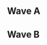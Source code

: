 {{DISPLAYTITLE:Smash Valley VI: ''Melee'' Singles Pools}}{{SetGame|melee}}
{{Tabs static
|name1=Overview
|link1=Smash Valley/VI/Melee
|name2=Singles Pools
|link2=Smash Valley/VI/Melee/Singles Pools
|name3=Singles Bracket
|link3=Smash Valley/VI/Melee/Singles Bracket
|name4=Doubles Bracket
|link4=Smash Valley/VI/Melee/Doubles Bracket
}}
==Wave A==
{{Box|start|padding=4em}}
==={{HiddenSort|A1}}===
{{GroupTableStart |Bracket A1|width=300px}}
{{GroupTableSlot|Swedish Delight|flag=us|win_m=3|lose_m=0|place=1|bg=up|go={{advance|Smash Valley/VI/Melee/Singles Bracket#Winners Bracket}}}}
{{GroupTableSlot|JoJo|flag=us|win_m=3|lose_m=0|place=1|bg=up|go={{advance|Smash Valley/VI/Melee/Singles Bracket#Winners Bracket}}}}
{{GroupTableSlot|SluG|flag=us|win_m=3|lose_m=1|place=3|bg=stay|go={{advance|Smash Valley/VI/Melee/Singles Bracket#Losers Bracket}}}}
{{GroupTableSlot|Ideas Guy|flag=|win_m=3|lose_m=1|place=3|bg=stay|go={{advance|Smash Valley/VI/Melee/Singles Bracket#Losers Bracket}}}}
{{GroupTableSlot|J-Gamo|flag=us|win_m=3|lose_m=2|place=5|bg=down}}
{{GroupTableSlot|PIPE|flag=us|win_m=3|lose_m=2|place=5|bg=down}}
{{GroupTableSlot|Skrai|flag=us|win_m=2|lose_m=2|place=7|bg=down}}
{{GroupTableSlot|Cruelscotty|flag=us|win_m=2|lose_m=2|place=7|bg=down}}
{{GroupTableSlot|Freddiefishstix|flag=us|win_m=1|lose_m=2|place=9|bg=down}}
{{GroupTableSlot|Dad|flag=us|win_m=1|lose_m=2|place=9|bg=down}}
{{GroupTableSlot|SpaceHunter|flag=us|win_m=1|lose_m=2|place=9|bg=down}}
{{GroupTableSlot|Papa|flag=us|win_m=1|lose_m=2|place=9|bg=down}}
{{GroupTableSlot|Lexiph4nic|flag=us|win_m=0|lose_m=2|place=13|bg=down}}
{{GroupTableSlot|Tezushi|flag=us|win_m=0|lose_m=2|place=13|bg=down}}
{{GroupTableSlot|winmil|flag=us|win_m=0|lose_m=2|place=13|bg=down}}
{{GroupTableSlot|BY15|flag=us|win_m=0|lose_m=2|place=13|bg=down}}
{{GroupTableEnd}}
{{Box|break|padding=4em}}

==={{HiddenSort|A2}}===
{{GroupTableStart |Bracket A2|width=300px}}
{{GroupTableSlot|mayb|flag=us|win_m=3|lose_m=0|place=1|bg=up|go={{advance|Smash Valley/VI/Melee/Singles Bracket#Winners Bracket}}}}
{{GroupTableSlot|HugS|flag=us|win_m=2|lose_m=0|place=1|bg=up|go={{advance|Smash Valley/VI/Melee/Singles Bracket#Winners Bracket}}}}
{{GroupTableSlot|GodTouch|flag=us|win_m=3|lose_m=1|place=3|bg=stay|go={{advance|Smash Valley/VI/Melee/Singles Bracket#Losers Bracket}}}}
{{GroupTableSlot|Cool Lime|flag=us|win_m=3|lose_m=1|place=3|bg=stay|go={{advance|Smash Valley/VI/Melee/Singles Bracket#Losers Bracket}}}}
{{GroupTableSlot|SonofaShepherd|flag=us|win_m=3|lose_m=2|place=5|bg=down}}
{{GroupTableSlot|Abel|flag=us|win_m=3|lose_m=2|place=5|bg=down}}
{{GroupTableSlot|Pumpkinbutter|flag=us|win_m=2|lose_m=2|place=7|bg=down}}
{{GroupTableSlot|Mayo|flag=us|win_m=2|lose_m=2|place=7|bg=down}}
{{GroupTableSlot|Fish|flag=us|win_m=1|lose_m=2|place=9|bg=down}}
{{GroupTableSlot|Master Sergeon|flag=us|win_m=1|lose_m=2|place=9|bg=down}}
{{GroupTableSlot|HLTN|flag=us|win_m=1|lose_m=2|place=9|bg=down}}
{{GroupTableSlot|fitz|flag=us|win_m=0|lose_m=2|place=9|bg=down}}
{{GroupTableSlot|Abyss|flag=us|win_m=0|lose_m=2|place=13|bg=down}}
{{GroupTableSlot|Kofi|flag=us|win_m=0|lose_m=2|place=13|bg=down}}
{{GroupTableSlot|Hopy|flag=us|win_m=0|lose_m=2|place=13|bg=down}}
{{GroupTableEnd}}
{{Box|break|padding=4em}}

==={{HiddenSort|A3}}===
{{GroupTableStart |Bracket A3|width=300px}}
{{GroupTableSlot|Hax|flag=us|win_m=3|lose_m=0|place=1|bg=up|go={{advance|Smash Valley/VI/Melee/Singles Bracket#Winners Bracket}}}}
{{GroupTableSlot|Just Jason|flag=us|win_m=3|lose_m=0|place=1|bg=up|go={{advance|Smash Valley/VI/Melee/Singles Bracket#Winners Bracket}}}}
{{GroupTableSlot|FendrickLamar|flag=us|win_m=3|lose_m=1|place=3|bg=stay|go={{advance|Smash Valley/VI/Melee/Singles Bracket#Losers Bracket}}}}
{{GroupTableSlot|Nightmare|flag=ca|win_m=3|lose_m=1|place=3|bg=stay|go={{advance|Smash Valley/VI/Melee/Singles Bracket#Losers Bracket}}}}
{{GroupTableSlot|Beanwolf|flag=us|win_m=3|lose_m=2|place=5|bg=down}}
{{GroupTableSlot|CAKE|flag=us|win_m=3|lose_m=2|place=5|bg=down}}
{{GroupTableSlot|Randy Butternubs|flag=us|win_m=2|lose_m=2|place=7|bg=down}}
{{GroupTableSlot|Kite|flag=us|win_m=2|lose_m=2|place=7|bg=down}}
{{GroupTableSlot|Gillionayre|flag=us|win_m=1|lose_m=2|place=9|bg=down}}
{{GroupTableSlot|Sarth|flag=us|win_m=1|lose_m=2|place=9|bg=down}}
{{GroupTableSlot|Fazers|flag=us|win_m=1|lose_m=2|place=9|bg=down}}
{{GroupTableSlot|nox|flag=us|win_m=1|lose_m=2|place=9|bg=down}}
{{GroupTableSlot|SweatyThumbs|flag=us|win_m=0|lose_m=2|place=13|bg=down}}
{{GroupTableSlot|Mugs|flag=us|win_m=0|lose_m=2|place=13|bg=down}}
{{GroupTableSlot|Chopz|flag=us|win_m=0|lose_m=2|place=13|bg=down}}
{{GroupTableSlot|Fregg|flag=us|win_m=0|lose_m=2|place=13|bg=down}}
{{GroupTableEnd}}
{{Box|break|padding=4em}}

==={{HiddenSort|A4}}===
{{GroupTableStart |Bracket A4|width=300px}}
{{GroupTableSlot|Ryan Ford|flag=ca|win_m=3|lose_m=0|place=1|bg=up|go={{advance|Smash Valley/VI/Melee/Singles Bracket#Winners Bracket}}}}
{{GroupTableSlot|Boyd|flag=us|win_m=3|lose_m=0|place=1|bg=up|go={{advance|Smash Valley/VI/Melee/Singles Bracket#Winners Bracket}}}}
{{GroupTableSlot|BigWenz|flag=us|win_m=3|lose_m=1|place=3|bg=stay|go={{advance|Smash Valley/VI/Melee/Singles Bracket#Losers Bracket}}}}
{{GroupTableSlot|Atomsk|flag=us|win_m=3|lose_m=1|place=3|bg=stay|go={{advance|Smash Valley/VI/Melee/Singles Bracket#Losers Bracket}}}}
{{GroupTableSlot|Majersk21|flag=us|win_m=3|lose_m=2|place=5|bg=down}}
{{GroupTableSlot|Blue Lantern|flag=us|win_m=3|lose_m=2|place=5|bg=down}}
{{GroupTableSlot|Krispy|flag=us|win_m=2|lose_m=2|place=7|bg=down}}
{{GroupTableSlot|TEHHAH|flag=us|win_m=2|lose_m=2|place=7|bg=down}}
{{GroupTableSlot|TheFonz|flag=us|win_m=1|lose_m=2|place=9|bg=down}}
{{GroupTableSlot|Alextrer|flag=es|win_m=1|lose_m=2|place=9|bg=down}}
{{GroupTableSlot|Dapper|flag=us|win_m=1|lose_m=2|place=9|bg=down}}
{{GroupTableSlot|Slick|flag=us|win_m=1|lose_m=2|place=9|bg=down}}
{{GroupTableSlot|Schwety|flag=us|win_m=0|lose_m=2|place=13|bg=down}}
{{GroupTableSlot|Azzy|flag=us|win_m=0|lose_m=2|place=13|bg=down}}
{{GroupTableSlot|VanillaScoop|flag=us|win_m=0|lose_m=2|place=13|bg=down}}
{{GroupTableSlot|Exotik|flag=us|win_m=0|lose_m=2|place=13|bg=down}}
{{GroupTableEnd}}
{{Box|end}}

==Wave B==
{{Box|start|padding=4em}}
==={{HiddenSort|B1}}===
{{GroupTableStart |Bracket B1|width=300px}}
{{GroupTableSlot|MikeHaze|flag=us|win_m=3|lose_m=0|place=1|bg=up|go={{advance|Smash Valley/VI/Melee/Singles Bracket#Winners Bracket}}}}
{{GroupTableSlot|Jerry|flag=us|win_m=3|lose_m=0|place=1|bg=up|go={{advance|Smash Valley/VI/Melee/Singles Bracket#Winners Bracket}}}}
{{GroupTableSlot|Plum|flag=uz|win_m=3|lose_m=1|place=3|bg=stay|go={{advance|Smash Valley/VI/Melee/Singles Bracket#Losers Bracket}}}}
{{GroupTableSlot|Kevorkian|flag=us|win_m=3|lose_m=1|place=3|bg=stay|go={{advance|Smash Valley/VI/Melee/Singles Bracket#Losers Bracket}}}}
{{GroupTableSlot|IhaveSonar|flag=us|win_m=3|lose_m=2|place=5|bg=down}}
{{GroupTableSlot|Swoosh|flag=us|win_m=3|lose_m=2|place=5|bg=down}}
{{GroupTableSlot|Freky|flag=us|win_m=2|lose_m=2|place=7|bg=down}}
{{GroupTableSlot|Tim|flag=us|win_m=2|lose_m=2|place=7|bg=down}}
{{GroupTableSlot|Hoborg|flag=us|win_m=1|lose_m=2|place=9|bg=down}}
{{GroupTableSlot|bottomfragger|flag=us|win_m=1|lose_m=2|place=9|bg=down}}
{{GroupTableSlot|Keanu|flag=us|win_m=1|lose_m=2|place=9|bg=down}}
{{GroupTableSlot|Wom|flag=us|win_m=1|lose_m=2|place=9|bg=down}}
{{GroupTableSlot|b?|flag=us|win_m=0|lose_m=2|place=13|bg=down}}
{{GroupTableSlot|Stitch Homie Quan|flag=us|win_m=0|lose_m=2|place=13|bg=down}}
{{GroupTableSlot|Toady|flag=us|win_m=0|lose_m=2|place=13|bg=down}}
{{GroupTableSlot|Frizzy|flag=|win_m=0|lose_m=2|place=13|bg=down}}
{{GroupTableEnd}}
{{Box|break|padding=4em}}

==={{HiddenSort|B2}}===
{{GroupTableStart |Bracket B2|width=300px}}
{{GroupTableSlot|Slox|flag=us|win_m=3|lose_m=0|place=1|bg=up|go={{advance|Smash Valley/VI/Melee/Singles Bracket#Winners Bracket}}}}
{{GroupTableSlot|BIG KID|flag=us|win_m=3|lose_m=0|place=1|bg=up|go={{advance|Smash Valley/VI/Melee/Singles Bracket#Winners Bracket}}}}
{{GroupTableSlot|Gerb|flag=us|win_m=3|lose_m=1|place=3|bg=stay|go={{advance|Smash Valley/VI/Melee/Singles Bracket#Losers Bracket}}}}
{{GroupTableSlot|Moky|flag=ca|win_m=3|lose_m=1|place=3|bg=stay|go={{advance|Smash Valley/VI/Melee/Singles Bracket#Losers Bracket}}}}
{{GroupTableSlot|Slypig|flag=us|win_m=3|lose_m=2|place=5|bg=down}}
{{GroupTableSlot|Semi|flag=us|win_m=3|lose_m=2|place=5|bg=down}}
{{GroupTableSlot|Naps|flag=us|win_m=2|lose_m=2|place=7|bg=down}}
{{GroupTableSlot|Shannara|flag=us|win_m=2|lose_m=2|place=7|bg=down}}
{{GroupTableSlot|Digitalism|flag=us|win_m=1|lose_m=2|place=9|bg=down}}
{{GroupTableSlot|Grim|flag=us|win_m=1|lose_m=2|place=9|bg=down}}
{{GroupTableSlot|Spork|flag=us|win_m=1|lose_m=2|place=9|bg=down}}
{{GroupTableSlot|Scottsthefuzz|flag=us|win_m=1|lose_m=2|place=9|bg=down}}
{{GroupTableSlot|Prynne|flag=us|win_m=0|lose_m=2|place=13|bg=down}}
{{GroupTableSlot|Blu3Pr1nt|flag=us|win_m=0|lose_m=2|place=13|bg=down}}
{{GroupTableSlot|Megamoose|flag=us|win_m=0|lose_m=2|place=13|bg=down}}
{{GroupTableSlot|Chepoman|flag=us|win_m=0|lose_m=2|place=13|bg=down}}
{{GroupTableEnd}}
{{Box|break|padding=4em}}

==={{HiddenSort|B3}}===
{{GroupTableStart |Bracket B3|width=300px}}
{{GroupTableSlot|Mr. F|flag=us|win_m=3|lose_m=0|place=1|bg=up|go={{advance|Smash Valley/VI/Melee/Singles Bracket#Winners Bracket}}}}
{{GroupTableSlot|Abate|flag=us|win_m=3|lose_m=0|place=1|bg=up|go={{advance|Smash Valley/VI/Melee/Singles Bracket#Winners Bracket}}}}
{{GroupTableSlot|Peanutphobia|flag=us|win_m=3|lose_m=1|place=3|bg=stay|go={{advance|Smash Valley/VI/Melee/Singles Bracket#Losers Bracket}}}}
{{GroupTableSlot|Enemy|flag=us|win_m=3|lose_m=1|place=3|bg=stay|go={{advance|Smash Valley/VI/Melee/Singles Bracket#Losers Bracket}}}}
{{GroupTableSlot|Sp1nda|flag=us|win_m=3|lose_m=2|place=5|bg=down}}
{{GroupTableSlot|Ganondorf|flag=us|win_m=3|lose_m=2|place=5|bg=down}}
{{GroupTableSlot|Shiprekt|flag=us|win_m=2|lose_m=2|place=7|bg=down}}
{{GroupTableSlot|Saiyan|flag=us|win_m=2|lose_m=2|place=7|bg=down}}
{{GroupTableSlot|Zad|flag=us|win_m=1|lose_m=2|place=9|bg=down}}
{{GroupTableSlot|Bean|flag=us|win_m=1|lose_m=2|place=9|bg=down}}
{{GroupTableSlot|NotMattG|flag=us|win_m=1|lose_m=2|place=9|bg=down}}
{{GroupTableSlot|Clean|flag=us|win_m=1|lose_m=2|place=9|bg=down}}
{{GroupTableSlot|k0ngbuster|flag=us|win_m=0|lose_m=2|place=13|bg=down}}
{{GroupTableSlot|Axis|flag=us|win_m=0|lose_m=2|place=13|bg=down}}
{{GroupTableSlot|Hooligan|flag=us|win_m=0|lose_m=2|place=13|bg=down}}
{{GroupTableSlot|iBDW|flag=us|win_m=0|lose_m=2|place=13|bg=down}}
{{GroupTableEnd}}
{{Box|break|padding=4em}}

==={{HiddenSort|B4}}===
{{GroupTableStart |Bracket B4|width=300px}}
{{GroupTableSlot|Trulliam|flag=ca|win_m=3|lose_m=0|place=1|bg=up|go={{advance|Smash Valley/VI/Melee/Singles Bracket#Winners Bracket}}}}
{{GroupTableSlot|Drephen|flag=us|win_m=3|lose_m=0|place=1|bg=up|go={{advance|Smash Valley/VI/Melee/Singles Bracket#Winners Bracket}}}}
{{GroupTableSlot|Qerb|flag=us|win_m=3|lose_m=1|place=3|bg=stay|go={{advance|Smash Valley/VI/Melee/Singles Bracket#Losers Bracket}}}}
{{GroupTableSlot|Chum|flag=us|win_m=3|lose_m=1|place=3|bg=stay|go={{advance|Smash Valley/VI/Melee/Singles Bracket#Losers Bracket}}}}
{{GroupTableSlot|Ron Paul|flag=us|win_m=3|lose_m=2|place=5|bg=down}}
{{GroupTableSlot|Rose|flag=us|win_m=3|lose_m=2|place=5|bg=down}}
{{GroupTableSlot|Obi-Wan Pierogi|flag=us|win_m=2|lose_m=2|place=7|bg=down}}
{{GroupTableSlot|Pancakes|flag=us|win_m=2|lose_m=2|place=7|bg=down}}
{{GroupTableSlot|Hunter|flag=us|win_m=1|lose_m=2|place=9|bg=down}}
{{GroupTableSlot|Callistor|flag=us|win_m=1|lose_m=2|place=9|bg=down}}
{{GroupTableSlot|HaXeD|flag=us|win_m=1|lose_m=2|place=9|bg=down}}
{{GroupTableSlot|conscript|flag=us|win_m=1|lose_m=2|place=9|bg=down}}
{{GroupTableSlot|YUNG YASH|flag=us|win_m=0|lose_m=2|place=13|bg=down}}
{{GroupTableSlot|Pneumonia|flag=us|win_m=0|lose_m=2|place=13|bg=down}}
{{GroupTableSlot|Momo|flag=us|win_m=0|lose_m=2|place=13|bg=down}}
{{GroupTableSlot|Mapquest|flag=us|win_m=0|lose_m=2|place=13|bg=down}}
{{GroupTableEnd}}
{{Box|end}}
